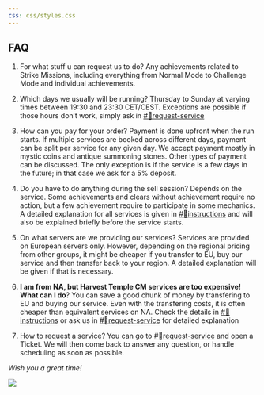 ```yaml
---
css: css/styles.css
---
```

::: {.textbox}
# FAQ

1. For what stuff u can request us to do? 
Any achievements related to Strike Missions, including everything from Normal Mode to Challenge Mode and individual achievements.

2. Which days we usually will be running?
Thursday to Sunday at varying times between 19:30 and 23:30 CET/CEST. Exceptions are possible if those hours don't work, simply ask in [#🚀request-service](https://discord.com/channels/1088746118227165246/1090286727337345084)  

3. How can you pay for your order?
Payment is done upfront when the run starts. If multiple services are booked across different days, payment can be split per service for any given day.
We accept payment mostly in mystic coins and antique summoning stones. Other types of payment can be discussed. The only exception is if the service is a few days in the future; in that case we ask for a 5% deposit.

4. Do you have to do anything during the sell session?
Depends on the service. Some achievements and clears without achievement require no action, but a few achievement require to participate in some mechanics. A detailed explanation for all services is given in [#📝instructions](https://discord.com/channels/1088746118227165246/1088748251206930462) and will also be explained briefly before the service starts.

5. On what servers are we providing our services?
Services are provided on European servers only. However, depending on the regional pricing from other groups, it might be cheaper if you transfer to EU, buy our service and then transfer back to your region. A detailed explanation will be given if that is necessary.

6. **I am from NA, but Harvest Temple CM services are too expensive! What can I do**?
You can save a good chunk of money by transfering to EU and buying our service. Even with the transfering costs, it is often cheaper than equivalent services on NA. Check the details in [#📝instructions](https://discord.com/channels/1088746118227165246/1088748251206930462) or ask us in [#🚀request-service](https://discord.com/channels/1088746118227165246/1090286727337345084) for detailed explanation 

7. How to request a service?
You can go to [#🚀request-service](https://discord.com/channels/1088746118227165246/1090286727337345084) and open a Ticket. We will then come back to answer any question, or handle scheduling as soon as possible. 

*Wish you a great time!*


![](https://www.chelmsforddogassociation.org/media_uploads/construction-dog4.gif){fig-align="center"}

:::